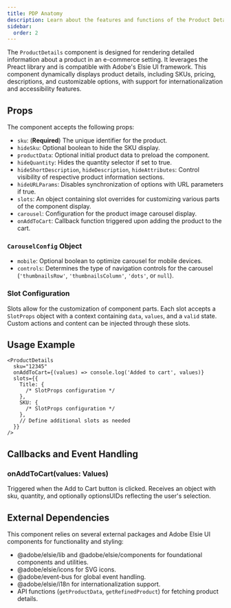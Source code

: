```yaml
---
title: PDP Anatomy
description: Learn about the features and functions of the Product Details dropin.
sidebar:
  order: 2
---
```


The `ProductDetails` component is designed for rendering detailed information about a product in an e-commerce setting. It leverages the Preact library and is compatible with Adobe's Elsie UI framework. This component dynamically displays product details, including SKUs, pricing, descriptions, and customizable options, with support for internationalization and accessibility features.

## Props

The component accepts the following props:

- `sku`: (**Required**) The unique identifier for the product.
- `hideSku`: Optional boolean to hide the SKU display.
- `productData`: Optional initial product data to preload the component.
- `hideQuantity`: Hides the quantity selector if set to true.
- `hideShortDescription`, `hideDescription`, `hideAttributes`: Control visibility of respective product information sections.
- `hideURLParams`: Disables synchronization of options with URL parameters if true.
- `slots`: An object containing slot overrides for customizing various parts of the component display.
- `carousel`: Configuration for the product image carousel display.
- `onAddToCart`: Callback function triggered upon adding the product to the cart.

### `CarouselConfig` Object

- `mobile`: Optional boolean to optimize carousel for mobile devices.
- `controls`: Determines the type of navigation controls for the carousel (`'thumbnailsRow'`, `'thumbnailsColumn'`, `'dots'`, or `null`).

### Slot Configuration

Slots allow for the customization of component parts. Each slot accepts a `SlotProps` object with a context containing `data`, `values`, and a `valid` state. Custom actions and content can be injected through these slots.

## Usage Example

```tsx
<ProductDetails
  sku="12345"
  onAddToCart={(values) => console.log('Added to cart', values)}
  slots={{
    Title: {
      /* SlotProps configuration */
    },
    SKU: {
      /* SlotProps configuration */
    },
    // Define additional slots as needed
  }}
/>
```

## Callbacks and Event Handling

### onAddToCart(values: Values)

Triggered when the Add to Cart button is clicked. Receives an object with sku, quantity, and optionally optionsUIDs reflecting the user's selection.

## External Dependencies

This component relies on several external packages and Adobe Elsie UI components for functionality and styling:

- @adobe/elsie/lib and @adobe/elsie/components for foundational components and utilities.
- @adobe/elsie/icons for SVG icons.
- @adobe/event-bus for global event handling.
- @adobe/elsie/i18n for internationalization support.
- API functions (`getProductData`, `getRefinedProduct`) for fetching product details.

